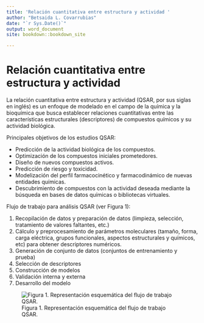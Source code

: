```yaml
--- 
title: 'Relación cuantitativa entre estructura y actividad '
author: "Betsaida L. Covarrubias"
date: "`r Sys.Date()`"
output: word_document
site: bookdown::bookdown_site

---
```


# Relación cuantitativa entre estructura y actividad

La relación cuantitativa entre estructura y actividad (QSAR, por sus siglas en inglés) es un enfoque de modelado en el campo de la química y la bioquímica que busca establecer relaciones cuantitativas entre las características estructurales (descriptores) de compuestos químicos y su actividad biológica.

Principales objetivos de los estudios QSAR:

- Predicción de la actividad biológica de los compuestos.
- Optimización de los compuestos iniciales prometedores.
- Diseño de nuevos compuestos activos.
- Predicción de riesgo y toxicidad.
- Modelización del perfil farmacocinético y farmacodinámico de nuevas entidades químicas.
- Descubrimiento de compuestos con la actividad deseada mediante la búsqueda en bases de datos químicas o bibliotecas virtuales.


Flujo de trabajo para análisis QSAR (ver Figura 1):

1. Recopilación de datos y preparación de datos (limpieza, selección, tratamiento de valores faltantes, etc.)
2. Cálculo y preprocesamiento de parámetros moleculares (tamaño, forma, carga eléctrica, grupos funcionales, aspectos estructurales y químicos, etc) para obtener descriptores numéricos. 
3. Generación de conjunto de datos (conjuntos de entrenamiento y prueba)
4. Selección de descriptores
5. Construcción de modelos
6. Validación interna y externa
7. Desarrollo del modelo

![Figura 1. Representación esquemática del flujo de trabajo QSAR.](/home/lariza/Documentos/ProyectosGitHub/QSAR/QSAR/FlujoDeTrabajoQSAR.png)
